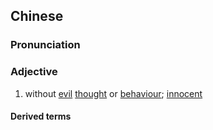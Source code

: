 {{also|无邪}}
==Chinese==
{{zh-forms|s=无邪}}

===Pronunciation===
{{zh-pron
|m=wúxié
|c=mou4 ce4
|h=pfs=vù-sià
|mn=bû-siâ
|cat=a
}}

===Adjective===
{{zh-adj}}

# without [[evil]] [[thought]] or [[behaviour]]; [[innocent]]

====Derived terms====
{{zh-der|天真無邪|思無邪|正直無邪}}